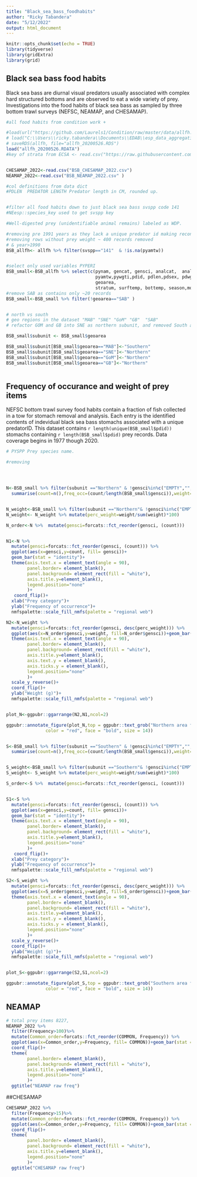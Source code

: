 ```yaml
---
title: "Black_sea_bass_foodhabits"
author: "Ricky Tabandera"
date: "5/12/2022"
output: html_document
---
```


```r
knitr::opts_chunk$set(echo = TRUE)
library(tidyverse)
library(gridExtra)
library(grid)
```

## Black sea bass food habits

Black sea bass are diurnal visual predators usually associated with complex hard structured bottoms and are observed to eat a wide variety of prey. Investigations into the food habits of black sea bass as sampled by three bottom trawl surveys (NEFSC, NEAMAP, and CHESAMAP).


```r

#all food habits from condition work +

#load(url("https://github.com/Laurels1/Condition/raw/master/data/allfh.RData"))
# load("C:\\Users\\ricky.tabandera\\Documents\\EDAB\\esp_data_aggregation\\black-sea-bass\\allfh_20200526.rds")
# saveRDS(allfh, file="allfh_20200526.RDS")
load("allfh_20200526.RDATA")
#key of strata from ECSA <- read.csv("https://raw.githubusercontent.com/NOAA-EDAB/ECSA/master/data/seasonal_stock_strata.csv")


CHESAMAP_2022<-read.csv("BSB_CHESAMAP_2022.csv")
NEAMAP_2022<-read.csv("BSB_NEAMAP_2022.csv" )

#col definitions from data dict
#PDLEN	PREDATOR LENGTH	Predator length in CM, rounded up.


#filter all food habits down to just black sea bass svspp code 141
#NEesp::species_key used to get svspp key

#Well-digested prey (unidentifiable animal remains) labeled as WDP.

#removing pre 1991 years as they lack a unique predator id making reconstructing stomachs difficult 
#removing rows without prey weight ~ 400 records removed 
# & year>1990
BSB_allfh<- allfh %>% filter(svspp=="141"  & !is.na(pyamtw))


#select only used variables PYPERI
BSB_small<-BSB_allfh %>% select(c(pynam, gencat, gensci, analcat,  analsci, 
                                  pyamtw,pywgti,pdid, pdlen,pdsex, pdwgt,pynum, 
                                  geoarea,
                                  stratum, surftemp, bottemp, season,month, day, year,decade ,cruise6))
#remove SAB as contains only ~20 records
BSB_small<-BSB_small %>% filter(!geoarea=="SAB" )


# north vs south
# geo regions in the dataset "MAB" "SNE" "GoM" "GB"  "SAB"
# refactor GOM and GB into SNE as northern subunit, and removed South atlantic bight

BSB_small$subunit <- BSB_small$geoarea

BSB_small$subunit[BSB_small$geoarea=="MAB"]<-"Southern"
BSB_small$subunit[BSB_small$geoarea=="SNE"]<-"Northern"
BSB_small$subunit[BSB_small$geoarea=="GoM"]<-"Northern"
BSB_small$subunit[BSB_small$geoarea=="GB"]<-"Northern"



```

## Frequency of occurance and weight of prey items

NEFSC bottom trawl survey food habits contain a fraction of fish collected in a tow for stomach removal and analysis. Each entry is the identified contents of indevidual black sea bass stomachs associated with a unique predatorID. This dataset contains `r length(unique(BSB_small$pdid))  ` stomachs containing `r length(BSB_small$pdid) ` prey records. Data coverage begins in 1977 though 2020.

```r

# PYSPP	Prey species name.

#removing 




N<-BSB_small %>% filter(subunit =="Northern" & !gensci%in%c("EMPTY","","OTHER") ) %>% group_by(gensci) %>%
  summarise(count=n(),freq_occ=(count/length(BSB_small$gensci)),weight=sum(pyamtw))


N_weight<-BSB_small %>% filter(subunit =="Northern"& !gensci%in%c("EMPTY","","OTHER")) %>% group_by(gensci) %>% summarise(weight=sum(pyamtw))
N_weight<- N_weight %>% mutate(perc_weight=weight/sum(weight)*100)  

N_order<-N %>%  mutate(gensci=forcats::fct_reorder(gensci, (count)))


N1<-N %>%
  mutate(gensci=forcats::fct_reorder(gensci, (count))) %>%
  ggplot(aes(x=gensci,y=count, fill= gensci))+
  geom_bar(stat = "identity")+
  theme(axis.text.x = element_text(angle = 90),
        panel.border= element_blank(),
        panel.background= element_rect(fill = "white"),
        axis.title.y=element_blank(),
        legend.position="none"
        )+
   coord_flip()+
  xlab("Prey category")+
  ylab("Frequency of occurrence")+
  nmfspalette::scale_fill_nmfs(palette = "regional web")

N2<-N_weight %>%
  mutate(gensci=forcats::fct_reorder(gensci, desc(perc_weight))) %>%
  ggplot(aes(x=N_order$gensci,y=weight, fill=N_order$gensci))+geom_bar(stat = "identity")+
  theme(axis.text.x = element_text(angle = 90),
        panel.border= element_blank(),
        panel.background= element_rect(fill = "white"),
        axis.title.y=element_blank(),
        axis.text.y = element_blank(),
        axis.ticks.y = element_blank(),
        legend.position="none"
        )+
  scale_y_reverse()+
  coord_flip()+
  ylab("Weight (g)")+
  nmfspalette::scale_fill_nmfs(palette = "regional web")


plot_N<-ggpubr::ggarrange(N2,N1,ncol=2)

ggpubr::annotate_figure(plot_N,top = ggpubr::text_grob("Northern area food habits", 
               color = "red", face = "bold", size = 14))



```

```r





S<-BSB_small %>% filter(subunit =="Southern" & !gensci%in%c("EMPTY","","OTHER") ) %>% group_by(gensci) %>%
  summarise(count=n(),freq_occ=(count/length(BSB_small$gensci)),weight=sum(pyamtw))


S_weight<-BSB_small %>% filter(subunit =="Southern"& !gensci%in%c("EMPTY","","OTHER")) %>% group_by(gensci) %>% summarise(weight=sum(pyamtw))
S_weight<- S_weight %>% mutate(perc_weight=weight/sum(weight)*100)  

S_order<-S %>%  mutate(gensci=forcats::fct_reorder(gensci, (count)))


S1<-S %>%
  mutate(gensci=forcats::fct_reorder(gensci, (count))) %>%
  ggplot(aes(x=gensci,y=count, fill= gensci))+
  geom_bar(stat = "identity")+
  theme(axis.text.x = element_text(angle = 90),
        panel.border= element_blank(),
        panel.background= element_rect(fill = "white"),
        axis.title.y=element_blank(),
        legend.position="none"
        )+
   coord_flip()+
  xlab("Prey category")+
  ylab("Frequency of occurrence")+
  nmfspalette::scale_fill_nmfs(palette = "regional web")

S2<-S_weight %>%
  mutate(gensci=forcats::fct_reorder(gensci, desc(perc_weight))) %>%
  ggplot(aes(x=S_order$gensci,y=weight, fill=S_order$gensci))+geom_bar(stat = "identity")+
  theme(axis.text.x = element_text(angle = 90),
        panel.border= element_blank(),
        panel.background= element_rect(fill = "white"),
        axis.title.y=element_blank(),
        axis.text.y = element_blank(),
        axis.ticks.y = element_blank(),
        legend.position="none"
        )+
  scale_y_reverse()+
  coord_flip()+
  ylab("Weight (g)")+
  nmfspalette::scale_fill_nmfs(palette = "regional web")


plot_S<-ggpubr::ggarrange(S2,S1,ncol=2)

ggpubr::annotate_figure(plot_S,top = ggpubr::text_grob("Southern area food habits", 
               color = "red", face = "bold", size = 14))

```

## NEAMAP

```r
# total prey items 8227, 
NEAMAP_2022 %>%
  filter(Frequency>100)%>%
  mutate(Common_order=forcats::fct_reorder(COMMON, Frequency)) %>%
  ggplot(aes(x=Common_order,y=Frequency, fill= COMMON))+geom_bar(stat = "identity")+
  coord_flip()+
  theme(
        panel.border= element_blank(),
        panel.background= element_rect(fill = "white"),
        axis.title.y=element_blank(),
        legend.position="none"
        )+
  ggtitle("NEAMAP raw freq")

```

##CHESAMAP

```r

CHESAMAP_2022 %>%
  filter(Frequency>15)%>%
  mutate(Common_order=forcats::fct_reorder(COMMON, Frequency)) %>%
  ggplot(aes(x=Common_order,y=Frequency, fill= COMMON))+geom_bar(stat = "identity")+
  coord_flip()+
  theme(
        panel.border= element_blank(),
        panel.background= element_rect(fill = "white"),
        axis.title.y=element_blank(),
        legend.position="none"
        )+
  ggtitle("CHESAMAP raw freq")

```


